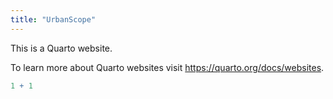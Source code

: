 ```yaml
---
title: "UrbanScope"
---
```


This is a Quarto website.

To learn more about Quarto websites visit <https://quarto.org/docs/websites>.

```r
1 + 1
```
